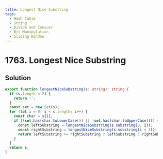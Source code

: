 ```yaml
---
title: Longest Nice Substring
tags:
  - Hash Table
  - String
  - Divide and Conquer
  - Bit Manipulation
  - Sliding Window
---
```


# 1763. Longest Nice Substring

<Badges>
  <LevelBadge level="easy" />
  <TopicBadge name="Hash Table" slug="hash-table" />
  <TopicBadge name="String" slug="string" />
  <TopicBadge name="Divide and Conquer" slug="divide-and-conquer" />
  <TopicBadge name="Bit Manipulation" slug="bit-manipulation" />
  <TopicBadge name="Sliding Window" slug="sliding-window" />
</Badges>

## Solution

```typescript filename="solution.ts" copy
export function longestNiceSubstring(s: string): string {
  if (s.length < 2) {
    return '';
  }
  const set = new Set(s);
  for (let i = 0; i < s.length; i++) {
    const char = s[i];
    if (!set.has(char.toLowerCase()) || !set.has(char.toUpperCase())) {
      const leftSubstring = longestNiceSubstring(s.substring(0, i));
      const rightSubstring = longestNiceSubstring(s.substring(i + 1));
      return leftSubstring >= rightSubstring ? leftSubstring : rightSubstring;
    }
  }
  return s;
}
```

<ProblemLink
  codingSite="leetcode"
  href="https://leetcode.com/problems/longest-nice-substring"
  title="Longest Nice Substring"
/>
